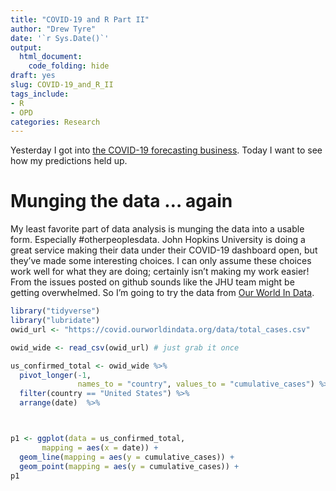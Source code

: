 ```yaml
---
title: "COVID-19 and R Part II"
author: "Drew Tyre"
date: '`r Sys.Date()`'
output: 
  html_document:
    code_folding: hide
draft: yes
slug: COVID-19_and_R_II
tags_include:
- R
- OPD
categories: Research
---
```


Yesterday I got into [the COVID-19 forecasting business](post/covid-19_in_R.html). 
Today I want to see how my predictions held up. 

# Munging the data ... again

My least favorite part of data analysis is munging the data into a usable form. 
Especially #otherpeoplesdata. John Hopkins University is doing a great service
making their data under their COVID-19 dashboard open, but they've made some
interesting choices. I can only assume these choices work well for what they are
doing; certainly isn't making my work easier! From the issues posted on github
sounds like the JHU team might be getting overwhelmed. So I'm going to try
the data from [Our World In Data](https://ourworldindata.org/coronavirus-source-data).


```r
library("tidyverse")
library("lubridate")
owid_url <- "https://covid.ourworldindata.org/data/total_cases.csv"

owid_wide <- read_csv(owid_url) # just grab it once 

us_confirmed_total <- owid_wide %>% 
  pivot_longer(-1, 
               names_to = "country", values_to = "cumulative_cases") %>% 
  filter(country == "United States") %>% 
  arrange(date)  %>% 



p1 <- ggplot(data = us_confirmed_total,
       mapping = aes(x = date)) + 
  geom_line(mapping = aes(y = cumulative_cases)) + 
  geom_point(mapping = aes(y = cumulative_cases)) + 
p1
```




